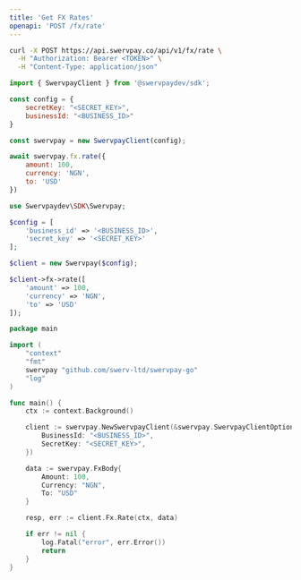```yaml
---
title: 'Get FX Rates'
openapi: 'POST /fx/rate'
---
```




<RequestExample>

```bash cURL
curl -X POST https://api.swervpay.co/api/v1/fx/rate \
  -H "Authorization: Bearer <TOKEN>" \
  -H "Content-Type: application/json"
```

```javascript Node.js
import { SwervpayClient } from '@swervpaydev/sdk';

const config = {
    secretKey: "<SECRET_KEY>",
    businessId: "<BUSINESS_ID>"
}

const swervpay = new SwervpayClient(config);

await swervpay.fx.rate({
    amount: 100,
    currency: 'NGN',
    to: 'USD'
})
```


```php PHP
use Swervpaydev\SDK\Swervpay;

$config = [
	'business_id' => '<BUSINESS_ID>',
	'secret_key' => '<SECRET_KEY>'
];

$client = new Swervpay($config);

$client->fx->rate([
    'amount' => 100,
    'currency' => 'NGN',
    'to' => 'USD'
]);
```


```go Go
package main

import (
	"context"
	"fmt"
	swervpay "github.com/swerv-ltd/swervpay-go"
	"log"
)

func main() {
	ctx := context.Background()

	client := swervpay.NewSwervpayClient(&swervpay.SwervpayClientOption{
        BusinessId: "<BUSINESS_ID>",
        SecretKey: "<SECRET_KEY>",
    })

    data := swervpay.FxBody{
        Amount: 100,
        Currency: "NGN",
        To: "USD"
    }

	resp, err := client.Fx.Rate(ctx, data)

	if err != nil {
		log.Fatal("error", err.Error())
		return
	}
}
```

</RequestExample>

